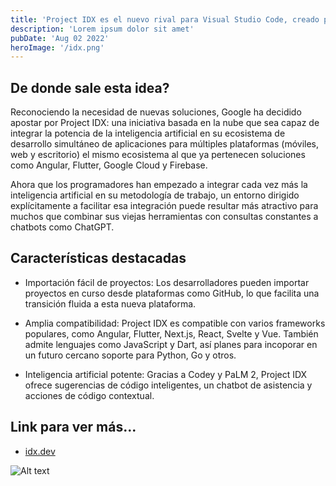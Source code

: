 ```yaml
---
title: 'Project IDX es el nuevo rival para Visual Studio Code, creado por Google… y con inteligencia artificial integrada'
description: 'Lorem ipsum dolor sit amet'
pubDate: 'Aug 02 2022'
heroImage: '/idx.png'
---
```



## De donde sale esta idea?

Reconociendo la necesidad de nuevas soluciones, Google ha decidido apostar por Project IDX: una iniciativa basada en la nube que sea capaz de integrar la potencia de la inteligencia artificial en su ecosistema de desarrollo simultáneo de aplicaciones para múltiples plataformas (móviles, web y escritorio) el mismo ecosistema al que ya pertenecen soluciones como Angular, Flutter, Google Cloud y Firebase.



Ahora que los programadores han empezado a integrar cada vez más la inteligencia artificial en su metodología de trabajo, un entorno dirigido explícitamente a facilitar esa integración puede resultar más atractivo para muchos que combinar sus viejas herramientas con consultas constantes a chatbots como ChatGPT.

 
## Características destacadas

- Importación fácil de proyectos: Los desarrolladores pueden importar proyectos en curso desde plataformas como GitHub, lo que facilita una transición fluida a esta nueva plataforma.

- Amplia compatibilidad: Project IDX es compatible con varios frameworks populares, como Angular, Flutter, Next.js, React, Svelte y Vue. También admite lenguajes como JavaScript y Dart, así planes para incoporar en un futuro cercano soporte para Python, Go y otros.

- Inteligencia artificial potente: Gracias a Codey y PaLM 2, Project IDX ofrece sugerencias de código inteligentes, un chatbot de asistencia y acciones de código contextual.




## Link para ver más...

- [idx.dev](https://idx.dev/)

![Alt text](https://lamanzanamordida.net/app/uploads-lamanzanamordida.net/2023/08/IA_04.png)
